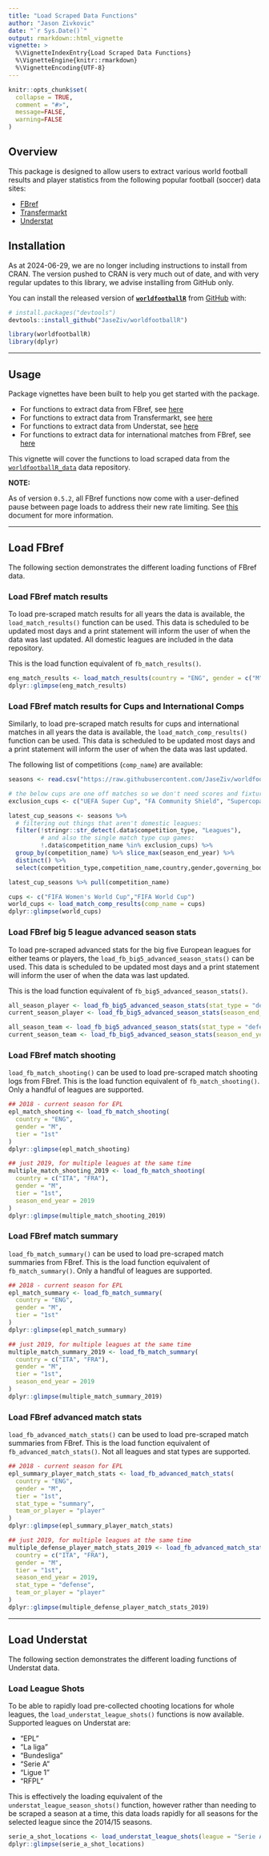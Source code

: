 ```yaml
---
title: "Load Scraped Data Functions"
author: "Jason Zivkovic"
date: "`r Sys.Date()`"
output: rmarkdown::html_vignette
vignette: >
  %\VignetteIndexEntry{Load Scraped Data Functions}
  %\VignetteEngine{knitr::rmarkdown}
  %\VignetteEncoding{UTF-8}
---
```


```r
knitr::opts_chunk$set(
  collapse = TRUE,
  comment = "#>",
  message=FALSE,
  warning=FALSE
)
```


## Overview

This package is designed to allow users to extract various world football results and player statistics from the following popular football (soccer) data sites:

* [FBref](https://fbref.com/en/)
* [Transfermarkt](https://www.transfermarkt.com/)
* [Understat](https://understat.com/)


## Installation

As at 2024-06-29, we are no longer including instructions to install from CRAN. The version pushed to CRAN is very much out of date, and with very regular updates to this library, we advise installing from GitHub only.

You can install the released version of [**```worldfootballR```**](https://github.com/JaseZiv/worldfootballR/) from [GitHub](https://github.com/JaseZiv/worldfootballR) with:

```r
# install.packages("devtools")
devtools::install_github("JaseZiv/worldfootballR")
```


```r
library(worldfootballR)
library(dplyr)
```

***

## Usage

Package vignettes have been built to help you get started with the package.

* For functions to extract data from FBref, see [here](https://jaseziv.github.io/worldfootballR/articles/extract-fbref-data.html)
* For functions to extract data from Transfermarkt, see [here](https://jaseziv.github.io/worldfootballR/articles/extract-transfermarkt-data.html)
* For functions to extract data from Understat, see [here](https://jaseziv.github.io/worldfootballR/articles/extract-understat-data.html)
* For functions to extract data for international matches from FBref, see [here](https://jaseziv.github.io/worldfootballR/articles/fbref-data-internationals.html)

This vignette will cover the functions to load scraped data from the [`worldfootballR_data`](https://github.com/JaseZiv/worldfootballR_data) data repository.

**NOTE:**

As of version `0.5.2`, all FBref functions now come with a user-defined pause between page loads to address their new rate limiting. See [this](https://www.sports-reference.com/bot-traffic.html) document for more information.


***

## Load FBref

The following section demonstrates the different loading functions of FBref data.

### Load FBref match results

To load pre-scraped match results for all years the data is available, the `load_match_results()` function can be used. This data is scheduled to be updated most days and a print statement will inform the user of when the data was last updated. All domestic leagues are included in the data repository.

This is the load function equivalent of `fb_match_results()`.

```r
eng_match_results <- load_match_results(country = "ENG", gender = c("M", "F"), season_end_year = c(2020:2022), tier = "1st")
dplyr::glimpse(eng_match_results)
```


### Load FBref match results for Cups and International Comps

Similarly, to load pre-scraped match results for cups and international matches in all years the data is available, the `load_match_comp_results()` function can be used. This data is scheduled to be updated most days and a print statement will inform the user of when the data was last updated.

The following list of competitions (`comp_name`) are available:

```r
seasons <- read.csv("https://raw.githubusercontent.com/JaseZiv/worldfootballR_data/master/raw-data/all_leages_and_cups/all_competitions.csv", stringsAsFactors = F)

# the below cups are one off matches so we don't need scores and fixtures for these:
exclusion_cups <- c("UEFA Super Cup", "FA Community Shield", "Supercopa de España", "Trophée des Champions", "DFL-Supercup", "Supercoppa Italiana")

latest_cup_seasons <- seasons %>%
  # filtering out things that aren't domestic leagues:
  filter(!stringr::str_detect(.data$competition_type, "Leagues"),
         # and also the single match type cup games:
         !.data$competition_name %in% exclusion_cups) %>%
  group_by(competition_name) %>% slice_max(season_end_year) %>%
  distinct() %>%
  select(competition_type,competition_name,country,gender,governing_body,first_season,last_season,tier)

latest_cup_seasons %>% pull(competition_name)
```




```r
cups <- c("FIFA Women's World Cup","FIFA World Cup")
world_cups <- load_match_comp_results(comp_name = cups)
dplyr::glimpse(world_cups)
```


### Load FBref big 5 league advanced season stats

To load pre-scraped advanced stats for the big five European leagues for either teams or players, the `load_fb_big5_advanced_season_stats()` can be used. This data is scheduled to be updated most days and a print statement will inform the user of when the data was last updated.

This is the load function equivalent of `fb_big5_advanced_season_stats()`.

```r
all_season_player <- load_fb_big5_advanced_season_stats(stat_type = "defense", team_or_player = "player")
current_season_player <- load_fb_big5_advanced_season_stats(season_end_year = 2022, stat_type = "defense", team_or_player = "player")

all_season_team <- load_fb_big5_advanced_season_stats(stat_type = "defense", team_or_player = "team")
current_season_team <- load_fb_big5_advanced_season_stats(season_end_year = 2022, stat_type = "defense", team_or_player = "team")
```

### Load FBref match shooting

`load_fb_match_shooting()` can be used to load pre-scraped match shooting logs from FBref. This is the load function equivalent of `fb_match_shooting()`. Only a handful of leagues are supported.

```r
## 2018 - current season for EPL
epl_match_shooting <- load_fb_match_shooting(
  country = "ENG",
  gender = "M",
  tier = "1st"
)
dplyr::glimpse(epl_match_shooting)

## just 2019, for multiple leagues at the same time
multiple_match_shooting_2019 <- load_fb_match_shooting(
  country = c("ITA", "FRA"),
  gender = "M",
  tier = "1st",
  season_end_year = 2019
)
dplyr::glimpse(multiple_match_shooting_2019)
```

### Load FBref match summary

`load_fb_match_summary()` can be used to load pre-scraped match summaries from FBref.  This is the load function equivalent of `fb_match_summary()`. Only a handful of leagues are supported.

```r
## 2018 - current season for EPL
epl_match_summary <- load_fb_match_summary(
  country = "ENG",
  gender = "M",
  tier = "1st"
)
dplyr::glimpse(epl_match_summary)

## just 2019, for multiple leagues at the same time
multiple_match_summary_2019 <- load_fb_match_summary(
  country = c("ITA", "FRA"),
  gender = "M",
  tier = "1st",
  season_end_year = 2019
)
dplyr::glimpse(multiple_match_summary_2019)
```

### Load FBref advanced match stats

`load_fb_advanced_match_stats()` can be used to load pre-scraped match summaries from FBref. This is the load function equivalent of `fb_advanced_match_stats()`. Not all leagues and stat types are supported.

```r
## 2018 - current season for EPL
epl_summary_player_match_stats <- load_fb_advanced_match_stats(
  country = "ENG",
  gender = "M",
  tier = "1st",
  stat_type = "summary",
  team_or_player = "player"
)
dplyr::glimpse(epl_summary_player_match_stats)

## just 2019, for multiple leagues at the same time
multiple_defense_player_match_stats_2019 <- load_fb_advanced_match_stats(
  country = c("ITA", "FRA"),
  gender = "M",
  tier = "1st",
  season_end_year = 2019,
  stat_type = "defense",
  team_or_player = "player"
)
dplyr::glimpse(multiple_defense_player_match_stats_2019)
```


***

## Load Understat

The following section demonstrates the different loading functions of Understat data.

### Load League Shots

To be able to rapidly load pre-collected chooting locations for whole leagues, the `load_understat_league_shots()` functions is now available. Supported leagues on Understat are:

* "EPL"
* "La liga"
* "Bundesliga"
* "Serie A"
* "Ligue 1"
* "RFPL"

This is effectively the loading equivalent of the `understat_league_season_shots()` function, however rather than needing to be scraped a season at a time, this data loads rapidly for all seasons for the selected league since the 2014/15 seasons.

```r
serie_a_shot_locations <- load_understat_league_shots(league = "Serie A")
dplyr::glimpse(serie_a_shot_locations)
```
